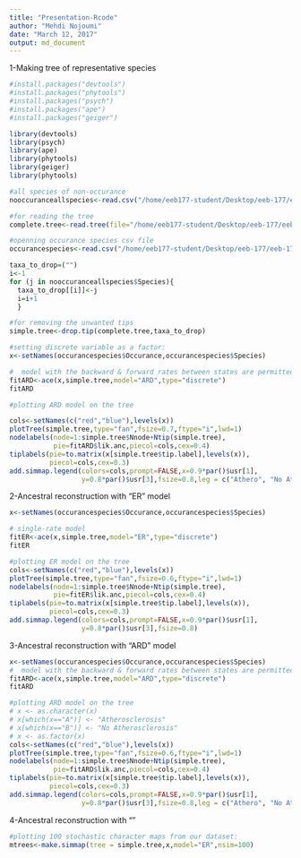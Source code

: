 ```yaml
---
title: "Presentation-Rcode"
author: "Mehdi Nojoumi"
date: "March 12, 2017"
output: md_document
---
```



1-Making tree of representative species
```r
#install.packages("devtools")
#install.packages("phytools")
#install.packages("psych")
#install.packages("ape")
#install.packages("geiger")

library(devtools)
library(psych)
library(ape)
library(phytools)
library(geiger)
library(phytools)

#all species of non-occurance
nooccuranceallspecies<-read.csv("/home/eeb177-student/Desktop/eeb-177/eeb-174-final-project/Presentation/non_occurance_reps.csv", header = TRUE)

#for reading the tree
complete.tree<-read.tree(file="/home/eeb177-student/Desktop/eeb-177/eeb-174-final-project/Presentation/Hackett_Stage2_1K_MCCtree_TargetHeights.tre")

#openning occurance species csv file
occurancespecies<-read.csv("/home/eeb177-student/Desktop/eeb-177/eeb-174-final-project/Presentation/bird_occurance_reps.csv", header = TRUE)

taxa_to_drop=("")
i<-1
for (j in nooccuranceallspecies$Species){
  taxa_to_drop[[i]]<-j
  i=i+1
  }

#for removing the unwanted tips
simple.tree<-drop.tip(complete.tree,taxa_to_drop)

#setting discrete variable as a factor:
x<-setNames(occurancespecies$Occurance,occurancespecies$Species)

#  model with the backward & forward rates between states are permitted to have different values
fitARD<-ace(x,simple.tree,model="ARD",type="discrete")
fitARD

#plotting ARD model on the tree

cols<-setNames(c("red","blue"),levels(x))
plotTree(simple.tree,type="fan",fsize=0.7,ftype="i",lwd=1)
nodelabels(node=1:simple.tree$Nnode+Ntip(simple.tree),
           pie=fitARD$lik.anc,piecol=cols,cex=0.4)
tiplabels(pie=to.matrix(x[simple.tree$tip.label],levels(x)),
          piecol=cols,cex=0.3)
add.simmap.legend(colors=cols,prompt=FALSE,x=0.9*par()$usr[1],
                  y=0.8*par()$usr[3],fsize=0.8,leg = c("Athero", "No Athero"))

```


2-Ancestral reconstruction with "ER" model 
```r
x<-setNames(occurancespecies$Occurance,occurancespecies$Species)

# single-rate model 
fitER<-ace(x,simple.tree,model="ER",type="discrete")
fitER

#plotting ER model on the tree
cols<-setNames(c("red","blue"),levels(x))
plotTree(simple.tree,type="fan",fsize=0.6,ftype="i",lwd=1)
nodelabels(node=1:simple.tree$Nnode+Ntip(simple.tree),
           pie=fitER$lik.anc,piecol=cols,cex=0.4)
tiplabels(pie=to.matrix(x[simple.tree$tip.label],levels(x)),
          piecol=cols,cex=0.3)
add.simmap.legend(colors=cols,prompt=FALSE,x=0.9*par()$usr[1],
                  y=0.8*par()$usr[3],fsize=0.8)
```


3-Ancestral reconstruction with "ARD" model
```r
x<-setNames(occurancespecies$Occurance,occurancespecies$Species)
#  model with the backward & forward rates between states are permitted to have different values
fitARD<-ace(x,simple.tree,model="ARD",type="discrete")
fitARD

#plotting ARD model on the tree
# x <- as.character(x)
# x[which(x=="A")] <- "Atherosclerosis"
# x[which(x=="B")] <- "No Atherosclerosis"
# x <- as.factor(x)
cols<-setNames(c("red","blue"),levels(x))
plotTree(simple.tree,type="fan",fsize=0.6,ftype="i",lwd=1)
nodelabels(node=1:simple.tree$Nnode+Ntip(simple.tree),
           pie=fitARD$lik.anc,piecol=cols,cex=0.4)
tiplabels(pie=to.matrix(x[simple.tree$tip.label],levels(x)),
          piecol=cols,cex=0.3)
add.simmap.legend(colors=cols,prompt=FALSE,x=0.9*par()$usr[1],
                  y=0.8*par()$usr[3],fsize=0.8,leg = c("Athero", "No Athero"))


```



4-Ancestral reconstruction with ""
```r
#plotting 100 stochastic character maps from our dataset:
mtrees<-make.simmap(tree = simple.tree,x,model="ER",nsim=100)
```

